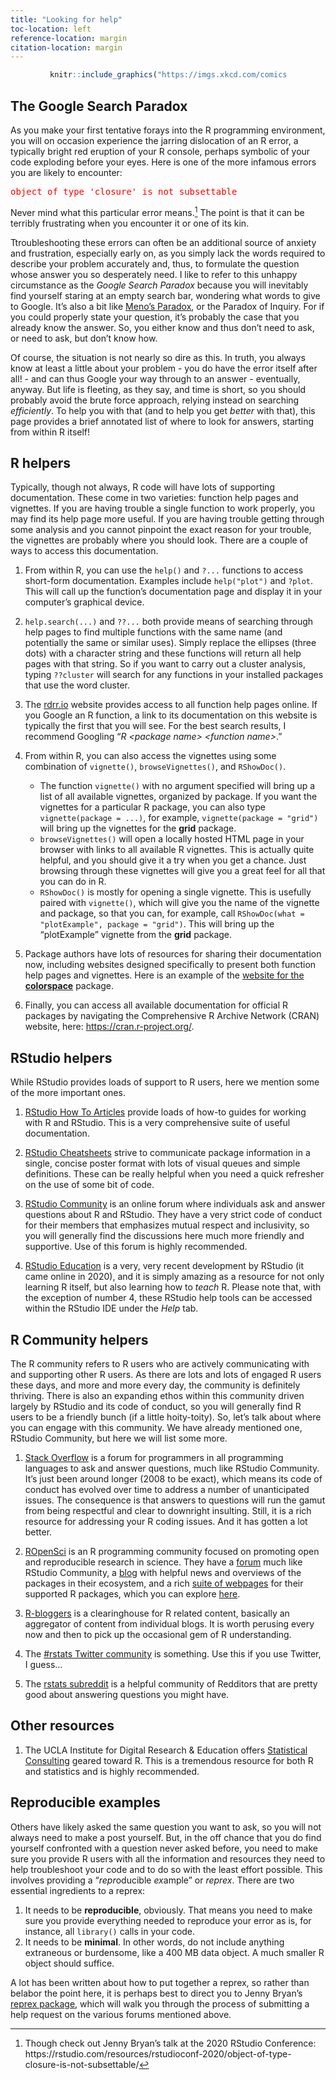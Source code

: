 ```yaml
---
title: "Looking for help"
toc-location: left
reference-location: margin
citation-location: margin
---
```


::: {style="width: 75%; margin-left: auto; margin-right: auto;"}
```r
knitr::include_graphics("https://imgs.xkcd.com/comics/wisdom_of_the_ancients.png")
```
:::

## The Google Search Paradox

As you make your first tentative forays into the R programming environment, you will on occasion experience the jarring dislocation of an R error, a typically bright red eruption of your R console, perhaps symbolic of your code exploding before your eyes. Here is one of the more infamous errors you are likely to encounter:

<pre style='color:red'>object of type 'closure' is not subsettable</pre>  

Never mind what this particular error means.^[Though check out Jenny Bryan's talk at the 2020 RStudio Conference: https://rstudio.com/resources/rstudioconf-2020/object-of-type-closure-is-not-subsettable/] The point is that it can be terribly frustrating when you encounter it or one of its kin. 

Ttroubleshooting these errors can often be an additional source of anxiety and frustration, especially early on, as you simply lack the words required to describe your problem accurately and, thus, to formulate the question whose answer you so desperately need. I like to refer to this unhappy circumstance as the _Google Search Paradox_ because you will inevitably find yourself staring at an empty search bar, wondering what words to give to Google. It's also a bit like [Meno's Paradox](https://plato.stanford.edu/entries/epistemic-paradoxes/#MenParInqPuzAboGaiKno), or the Paradox of Inquiry. For if you could properly state your question, it's probably the case that you already know the answer. So, you either know and thus don't need to ask, or need to ask, but don't know how.   

Of course, the situation is not nearly so dire as this. In truth, you always know at least a little about your problem - you do have the error itself after all! - and can thus Google your way through to an answer - eventually, anyway. But life is fleeting, as they say, and time is short, so you should probably avoid the brute force approach, relying instead on searching _efficiently_. To help you with that (and to help you get _better_ with that), this page provides a brief annotated list of where to look for answers, starting from within R itself!  

## R helpers

Typically, though not always, R code will have lots of supporting documentation. These come in two varieties: function help pages and vignettes. If you are having trouble a single function to work properly, you may find its help page more useful. If you are having trouble getting through some analysis and you cannot pinpoint the exact reason for your trouble, the vignettes are probably where you should look. There are a couple of ways to access this documentation.

1. From within R, you can use the `help()` and `?...` functions to access short-form documentation. Examples include `help("plot")` and `?plot`. This will call up the function's documentation page and display it in your computer's graphical device. 

2. `help.search(...)` and `??...` both provide means of searching through help pages to find multiple functions with the same name (and potentially the same or similar uses). Simply replace the ellipses (three dots) with a character string and these functions will return all help pages with that string. So if you want to carry out a cluster analysis, typing `??cluster` will search for any functions in your installed packages that use the word cluster.  

3. The [rdrr.io](https://rdrr.io/) website provides access to all function help pages online. If you Google an R function, a link to its documentation on this website is typically the first that you will see. For the best search results, I recommend Googling "_R \<package name\> \<function name\>_." 

4. From within R, you can also access the vignettes using some combination of `vignette()`, `browseVignettes()`, and `RShowDoc()`. 
    + The function `vignette()` with no argument specified will bring up a list of all available vignettes, organized by package. If you want the vignettes for a particular R package, you can also type `vignette(package = ...)`, for example, `vignette(package = "grid")` will bring up the vignettes for the __grid__ package.  
    + `browseVignettes()` will open a locally hosted HTML page in your browser with links to all available R vignettes. This is actually quite helpful, and you should give it a try when you get a chance. Just browsing through these vignettes will give you a great feel for all that you can do in R.    
    + `RShowDoc()` is mostly for opening a single vignette. This is usefully paired with `vignette()`, which will give you the name of the vignette and package, so that you can, for example, call `RShowDoc(what = "plotExample", package = "grid")`. This will bring up the "plotExample" vignette from the __grid__ package.  

5. Package authors have lots of resources for sharing their documentation now, including websites designed specifically to present both function help pages and vignettes. Here is an example of the [website for the __colorspace__](http://colorspace.r-forge.r-project.org/) package.  

6. Finally, you can access all available documentation for official R packages by navigating the Comprehensive R Archive Network (CRAN) website, here: [https://cran.r-project.org/](https://cran.r-project.org/).  

## RStudio helpers

While RStudio provides loads of support to R users, here we mention some of the more important ones.  

1. [RStudio How To Articles](https://support.rstudio.com/hc/en-us/categories/200035113-Documentation) provide loads of how-to guides for working with R and RStudio. This is a very comprehensive suite of useful documentation.  

2. [RStudio Cheatsheets](https://rstudio.com/resources/cheatsheets/) strive to communicate package information in a single, concise poster format with lots of visual queues and simple definitions. These can be really helpful when you need a quick refresher on the use of some bit of code.   

3. [RStudio Community](https://community.rstudio.com/) is an online forum where individuals ask and answer questions about R and RStudio. They have a very strict code of conduct for their members that emphasizes mutual respect and inclusivity, so you will generally find the discussions here much more friendly and supportive. Use of this forum is highly recommended.

4. [RStudio Education](https://education.rstudio.com/) is a very, very recent development by RStudio (it came online in 2020), and it is simply amazing as a resource for not only learning R itself, but also learning how to _teach_ R. 
Please note that, with the exception of number 4, these RStudio help tools can be accessed within the RStudio IDE under the _Help_ tab.

## R Community helpers

The R community refers to R users who are actively communicating with and supporting other R users. As there are lots and lots of engaged R users these days, and more and more every day, the community is definitely thriving. There is also an expanding ethos within this community driven largely by RStudio and its code of conduct, so you will generally find R users to be a friendly bunch (if a little hoity-toity). So, let's talk about where you can engage with this community. We have already mentioned one, RStudio Community, but here we will list some more.

1. [Stack Overflow](https://stackoverflow.com/) is a forum for programmers in all programming languages to ask and answer questions, much like RStudio Community. It's just been around longer (2008 to be exact), which means its code of conduct has evolved over time to address a number of unanticipated issues. The consequence is that answers to questions will run the gamut from being respectful and clear to downright insulting. Still, it is a rich resource for addressing your R coding issues. And it has gotten a lot better.  

2. [ROpenSci](https://ropensci.org/) is an R programming community focused on promoting open and reproducible research in science. They have a [forum](https://discuss.ropensci.org/) much like RStudio Community, a [blog](https://ropensci.org/blog/) with helpful news and overviews of the packages in their ecosystem, and a rich [suite of webpages](https://docs.ropensci.org/) for their supported R packages, which you can explore [here](https://ropensci.org/packages/).  

3. [R-bloggers](https://www.r-bloggers.com/) is a clearinghouse for R related content, basically an aggregator of content from individual blogs. It is worth perusing every now and then to pick up the occasional gem of R understanding.  

4. The [#rstats Twitter community](https://twitter.com/search?q=%23rstats&src=typd) is something. Use this if you use Twitter, I guess...

5. The [rstats subreddit](https://www.reddit.com/r/rstats/) is a helpful community of Redditors that are pretty good about answering questions you might have. 

## Other resources

1. The UCLA Institute for Digital Research & Education offers [Statistical Consulting](https://stats.idre.ucla.edu/r/) geared toward R. This is a tremendous resource for both R and statistics and is highly recommended. 

## Reproducible examples

Others have likely asked the same question you want to ask, so you will not always need to make a post yourself. But, in the off chance that you do find yourself confronted with a question never asked before, you need to make sure you provide R users with all the information and resources they need to help troubleshoot your code and to do so with the least effort possible. This involves providing a "*repr*oducible *ex*ample" or _reprex_. There are two essential ingredients to a reprex: 

1. It needs to be __reproducible__, obviously. That means you need to make sure you provide everything needed to reproduce your error as is, for instance, all `library()` calls in your code.
2. It needs to be __minimal__. In other words, do not include anything extraneous or burdensome, like a 400 MB data object. A much smaller R object should suffice.   

A lot has been written about how to put together a reprex, so rather than belabor the point here, it is perhaps best to direct you to Jenny Bryan's [reprex package](https://reprex.tidyverse.org/), which will walk you through the process of submitting a help request on the various forums mentioned above.
